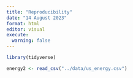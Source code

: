 ```yaml
---
title: "Reproducibility"
date: "14 August 2023"
format: html
editor: visual
execute: 
  warning: false
---
```


```r
library(tidyverse)
```

```r
energy2 <- read_csv("../data/us_energy.csv")
```

